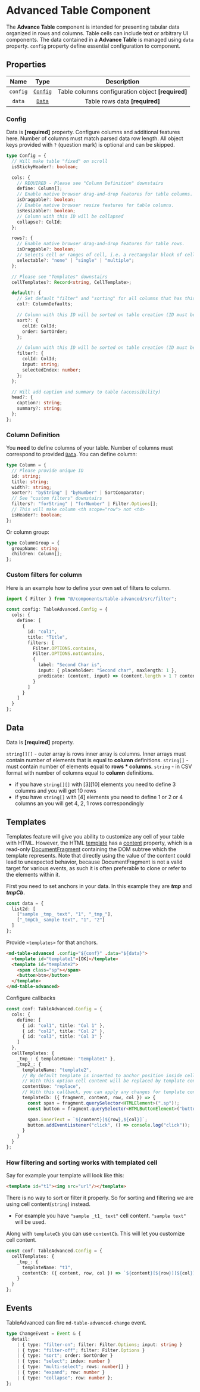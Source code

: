 # Advanced Table Component

The **Advance Table** component is intended for presenting tabular data organized in rows and columns.
Table cells can include text or arbitrary UI components.
The data contained in a **Advance Table** is managed using `data` property. `config` property define essential configuration to component.

## Properties

| Name     | Type                | Description                                       |
| :-------: | :------------------: | :------------------------------------------------:|
| `config` | [`Config`](#config) | Table columns configuration object **[required]** |
| `data`   | [`Data`](#data)     | Table rows data **[required]**                    |

### Config

Data is **[required]** property.
Configure columns and additional features here. Number of columns must match parsed data row length. All object keys provided with `?` (question mark) is optional and can be skipped.

```ts
type Config = {
  // Will make table "fixed" on scroll
  isStickyHeader?: boolean;

  cols: {
    // REQUIRED - Please see "Column Definition" downstairs
    define: Column[];
    // Enable native browser drag-and-drop features for table columns.
    isDraggable?: boolean;
    // Enable native browser resize features for table columns.
    isResizable?: boolean;
    // Column with this ID will be collapsed
    collapse?: ColId;
  };

  rows?: {
    // Enable native browser drag-and-drop features for table rows.
    isDraggable?: boolean;
    // Selects cell or ranges of cell, i.e. a rectangular block of cells
    selectable?: "none" | "single" | "multiple";
  };

  // Please see "Templates" downstairs
  cellTemplates?: Record<string, CellTemplate>;

  default?: {
    // Set default "filter" and "sorting" for all columns that has this props undefined
    col?: ColumnDefaults;

    // Column with this ID will be sorted on table creation (ID must be unique)
    sort?: {
      colId: ColId;
      order: SortOrder;
    };

    // Column with this ID will be sorted on table creation (ID must be unique)
    filter?: {
      colId: ColId;
      input: string;
      selectedIndex: number;
    };
  };

  // Will add caption and summary to table (accessibility)
  head?: {
    caption?: string;
    summary?: string;
  };
};
```

### Column Definition

You **need** to define columns of your table.
Number of columns must correspond to provided [`Data`](#data).
You can define column:

```ts
type Column = {
  // Please provide unique ID
  id: string;
  title: string;
  width?: string;
  sorter?: "byString" | "byNumber" | SortComparator;
  // See "custom filters" downstairs
  filters?: "forString" | "forNumber" | Filter.Options[];
  // This will make column <th scope="row"> not <td>
  isHeader?: boolean;
};
```

Or column group:

```ts
type ColumnGroup = {
  groupName: string;
  children: Column[];
};
```

### Custom filters for column

Here is an example how to define your own set of filters to column.

```ts
import { Filter } from "@/components/table-advanced/src/filter";

const config: TableAdvanced.Config = {
  cols: {
    define: [
      {
        id: "col1",
        title: "Title",
        filters: [
          Filter.OPTIONS.contains,
          Filter.OPTIONS.notContains,
          {
            label: "Second Char is",
            input: { placeholder: "Second char", maxlength: 1 },
            predicate: (content, input) => (content.length > 1 ? content[1] == input : false)
          }
        ]
      }
    ]
  }
};
```

## Data

Data is **[required]** property.

`string[][]` - outer array is rows inner array is columns. Inner arrays must contain number of elements that is equal to **column** definitions.
`string[]` - must contain number of elements equal to **rows \* columns**.
`string` - in CSV format with number of columns equal to **column** definitions.

- if you have `string[][]` with [3][10] elements you need to define 3 columns and you will get 10 rows
- if you have `string[]` with [4] elements you need to define 1 or 2 or 4 columns an you will get 4, 2, 1 rows correspondingly

## Templates

Templates feature will give you ability to customize any cell of your table with HTML. However, the HTML [template](https://developer.mozilla.org/en-US/docs/Web/API/HTMLTemplateElement) has a [content](https://developer.mozilla.org/en-US/docs/Web/API/HTMLTemplateElement/content) property, which is a read-only [DocumentFragment](https://developer.mozilla.org/en-US/docs/Web/API/DocumentFragment) containing the DOM subtree which the template represents.
Note that directly using the value of the content could lead to unexpected behavior, because DocumentFragment is not a valid target for various events, as such it is often preferable to clone or refer to the elements within it.

First you need to set anchors in your data.
In this example they are **_tmp_** and **_tmpCb_**.

```ts
const data = {
  list2d: [
    ["sample _tmp_ text", "1", "_tmp_"],
    ["_tmpCb_ sample text", "1", "2"]
  ]
};
```

Provide `<templates>` for that anchors.

```html
<md-table-advanced .config="${conf}" .data="${data}">
  <template id="template1">[OK]</template>
  <template id="template2">
    <span class="sp"></span>
    <button>btn</button>
  </template>
</md-table-advanced>
```

Configure callbacks

```ts
const conf: TableAdvanced.Config = {
  cols: {
    define: [
      { id: "col1", title: "Col 1" },
      { id: "col2", title: "Col 2" },
      { id: "col3", title: "Col 3" }
    ]
  },
  cellTemplates: {
    _tmp_: { templateName: "template1" },
    _tmp2_: {
      templateName: "template2",
      // By default template is inserted to anchor position inside cell text
      // With this option cell content will be replaced by template content
      contentUse: "replace",
      // With this callback, you can apply any changes for template content after it inserted to the DOM
      templateCb: ({ fragment, content, row, col }) => {
        const span = fragment.querySelector<HTMLElement>(".sp")!;
        const button = fragment.querySelector<HTMLButtonElement>("button")!;

        span.innerText = `${content}[${row},${col}]`;
        button.addEventListener("click", () => console.log("click"));
      }
    }
  }
};
```

### How filtering and sorting works with templated cell

Say for example your template will look like this:

```html
<template id="t1"><img src="url"/></template>
```

There is no way to sort or filter it properly.
So for sorting and filtering we are using cell content(`string`) instead.

- For example you have `"sample _t1_ text"` cell content. `"sample text"` will be used.

Along with `templateCb` you can use `contentCb`. This will let you customize cell content.
```ts
const conf: TableAdvanced.Config = {
  cellTemplates: {
    _tmp_: {
      templateName: "t1",
      contentCb: ({ content, row, col }) => `${content}[${row}][${col}]`
    }
  }
};
```

## Events

TableAdvanced can fire `md-table-advanced-change` event.

```ts
type ChangeEvent = Event & {
  detail:
    | { type: "filter-on"; filter: Filter.Options; input: string }
    | { type: "filter-off"; filter: Filter.Options }
    | { type: "sort"; order: SortOrder }
    | { type: "select"; index: number }
    | { type: "multi-select"; rows: number[] }
    | { type: "expand"; row: number }
    | { type: "collapse"; row: number };
};
```

